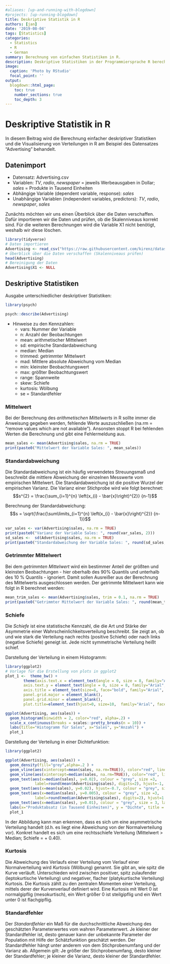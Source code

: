```yaml
---
#aliases: [up-and-running-with-blogdown]
#projects: [up-running-blogdown]
title: Deskriptive Statistik in R
authors: [jan]
date: '2019-08-04'
tags: [Statistics]
categories:
  - Statistics
  - R
  - German
summary: Berechnung von einfachen Statistiken in R.  
description: Deskriptive Statistiken in der Programmiersprache R berechen.
image:
  caption: 'Photo by RStudio'
  focal_point: ''
output:
  blogdown::html_page:
    toc: true
    number_sections: true
    toc_depth: 3
---
```


# Deskriptive Statistik in R

In diesem Beitrag wird die Berechnung einfacher deskriptiver Statistiken und die Visualisierung von Verteilungen in R am Beispiel des Datensatzes "Advertising" behandelt.   

## Datenimport

- Datensatz: Advertising.csv
- Variablen: *TV*, *radio*, *newspaper* = jeweils Werbeausgaben in Dollar; *sales* = Produkte in Tausend Einheiten
- Abhängige Variable (dependent variable, response): *sales*
- Unabhängige Variablen (independent variables, predictors): *TV*, *radio*, *newspaper*, *sales*  

Zunächts möchten wir uns einen Überblick über die Daten verschaffen. Dafür importieren wir die Daten und prüfen, ob die Skalenniveaus korrekt sind. Für die weiteren Berechnungen wird die Variable X1 nicht benötigt, weshalb wir diese löschen. 

```r
library(tidyverse)
# Daten importieren
Advertising <- read_csv("https://raw.githubusercontent.com/kirenz/datasets/master/advertising.csv")
# Überblick über die Daten verschaffen (Skalenniveaus prüfen)
head(Advertising)
# Bereinigung der Daten
Advertising$X1 <- NULL
```

## Deskriptive Statistiken

Ausgabe unterschiedlicher deskriptiver Statistiken:

```r
library(psych)

psych::describe(Advertising) 
```

* Hinweise zu den Kennzahlen:
    + vars: Nummer der Variable 
    + n: Anzahl der Beobachtungen 
    + mean: arithmetischer Mittelwert
    + sd: empirische Standardabweichung
    + median: Median
    + trimmed: getrimmter Mittelwert 
    + mad: Mittlere absolute Abweichung vom Median
    + min: kleinster Beobachtungswert
    + max: größter Beobachtungswert
    + range: Spannweite 
    + skew: Schiefe 
    + kurtosis: Wölbung
    + se = Standardfehler

### Mittelwert

Bei der Berechnung des *arithmetischen Mittelwerts* in R sollte immer die Anweisung gegeben werden, fehlende Werte auszuschließen (na.rm = "remove values which are not available"). Ansonsten stoppt R bei fehlenden Werten die Berechnung und gibt eine Fehlermeldung aus.  


```r
mean_sales <- mean(Advertising$sales, na.rm = TRUE)
print(paste0("Mittelwert der Variable Sales: ", mean_sales))
```


### Standardabweichung

Die Standardabweichung ist ein häufig verwendetes Streuungsmaß und beschreibt die mittlere Abweichung der einzelnen Messwerte vom empirischen Mittelwert. Die Standardabweichung ist die positive Wurzel der empirischen Varianz. Die Varianz einer Stichprobe wird wie folgt berechnet:
$$s^{2} = \frac{\sum_{i=1}^{n} \left(x_{i} - \bar{x}\right)^{2}} {n-1}$$

Berechnung der Standardabweichung: $$s = \sqrt{\frac{\sum\limits_{i=1}^{n} \left(x_{i} - \bar{x}\right)^{2}} {n-1}}$$

```r
var_sales <- var(Advertising$sales, na.rm = TRUE)
print(paste0("Varianz der Variable Sales: ", round(var_sales, 2)))
sd_sales <-  sd(Advertising$sales, na.rm = TRUE)
print(paste0("Standardabweichung der Variable Sales: ", round(sd_sales,2)))
```

### Getrimmter Mittelwert

Bei dem *getrimmten Mittelwert* wird ein bestimmer Anteil der größten und kleinsten Beobachtungen - hier oberhalb des 90% Quantils und unterhalb des 10 % Quantils - ignoriert. Damit sollen Ausreißer aus der Berechnung des Mittelwerts ausgeschlossen werden. Der getrimmte Mittelwert kann wie folgt in R berechnet werden: 

```r
mean_trim_sales <- mean(Advertising$sales, trim = 0.1, na.rm = TRUE)
print(paste0("Getrimmter Mittelwert der Variable Sales: ", round(mean_trim_sales, 2)))
```

### Schiefe 

Die *Schiefe* ist eine statistische Kennzahl, die die Art und Stärke der Asymmetrie einer Wahrscheinlichkeitsverteilung beschreibt. Sie zeigt an, ob und wie stark die Verteilung nach rechts (positive Schiefe) oder nach links (negative Schiefe) geneigt ist. Jede nicht symmetrische Verteilung heißt schief.

Darstellung der Verteilung in einem Histogramm:

```r
library(ggplot2)
# Vorlage für die Erstellung von plots in ggplot2 
plot_1 <-  theme_bw() +
        theme(axis.text.x = element_text(angle = 0, size = 8, family="Arial", colour='black'),
        axis.text.y = element_text(angle = 0, size = 8, family="Arial", colour='black'),
        axis.title = element_text(size=8, face="bold", family="Arial", colour='black'),
        panel.grid.major = element_blank(),
        panel.grid.minor = element_blank(),
        plot.title=element_text(hjust=0, size=10,  family="Arial", face="bold", colour='black'))

ggplot(Advertising, aes(sales)) +
  geom_histogram(binwidth = 2, color="red", alpha=.2) +
  scale_x_continuous(breaks = scales::pretty_breaks(n = 10)) +
  labs(title="Histogramm für Sales", x="Sales", y="Anzahl") +
  plot_1
```

Darstellung der Verteilung in einer Dichtefunktion:

```r
library(ggplot2)

ggplot(Advertising, aes(sales)) +
  geom_density(fill="grey",alpha=.2 ) +
  geom_vline(aes(xintercept=mean(sales, na.rm=TRUE)), color="red", linetype="dotted", size=0.6) +
  geom_vline(aes(xintercept=median(sales, na.rm=TRUE)), color="red", linetype="dotted", size=0.6) +
  geom_text(aes(x=median(sales), y=0.02), colour = "grey", size =3,  
             label=round(mean(Advertising$sales), digits=2), hjust=-1, family="Arial") +
  geom_text(aes(x=mean(sales), y=0.02), hjust=-0.7, colour = "grey", size = 3, label="Mittelwert", family="Arial") +
  geom_text(aes(x=median(sales), y=0.005), colour = "grey", size =3, 
             label=round(median(Advertising$sales), digits=2), hjust=1 , family="Arial") +
  geom_text(aes(x=median(sales), y=0.01), colour = "grey", size = 3, label="Median", hjust=1, family="Arial") +
  labs(x="Produktabsatz (in Tausend Einheiten)", y = "Dichte", title = "Wahrscheinlichkeitsdichtefunktion") +
  plot_1
```

In der Abbildung kann man erkennen, dass es sich um eine asymmetrische Verteilung handelt (d.h. es liegt eine Abweichung von der Normalverteilung vor). Konkret handelt es sich um eine rechtsschiefe Verteilung (Mittelwert > Median; Schiefe = + 0.40).


### Kurtosis 

Die Abweichung des Verlaufs einer Verteilung vom Verlauf einer Normalverteilung wird *Kurtosis* (Wölbung) genannt. Sie gibt an, wie spitz die Kurve verläuft. Unterschieden wird zwischen positiver, spitz zulaufender (leptokurtische Verteilung) und negativer, flacher (platykurtische Verteilung) Kurtosis. Die Kurtosis zählt zu den zentralen Momenten einer Verteilung, mittels derer der Kurvenverlauf definiert wird. Eine Kurtosis mit Wert 0 ist normalgipflig (mesokurtisch), ein Wert größer 0 ist steilgipflig und ein Wert unter 0 ist flachgipflig. 

### Standardfehler 

Der *Standardfehler* ein Maß für die durchschnittliche Abweichung des geschätzten Parameterwertes vom wahren Parameterwert. Je kleiner der Standardfehler ist, desto genauer kann der unbekannte Parameter der Population mit Hilfe der Schätzfunktion geschätzt werden. Der Standardfehler hängt unter anderem von dem Stichprobenumfang und der Varianz ab. Allgemein gilt: Je größer der Stichprobenumfang, desto kleiner der Standardfehler; je kleiner die Varianz, desto kleiner der Standardfehler.

